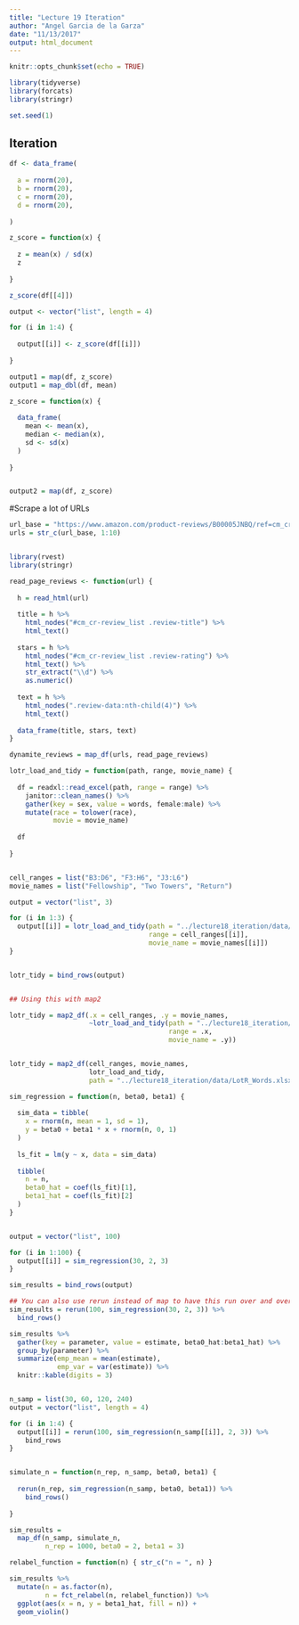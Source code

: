 ```yaml
---
title: "Lecture 19 Iteration"
author: "Angel Garcia de la Garza"
date: "11/13/2017"
output: html_document
---
```


```r

knitr::opts_chunk$set(echo = TRUE)

library(tidyverse)
library(forcats)
library(stringr)

set.seed(1)

```


## Iteration

```r


df <- data_frame(
  
  a = rnorm(20),
  b = rnorm(20),
  c = rnorm(20),
  d = rnorm(20),
  
)

```

```r

z_score = function(x) {
  
  z = mean(x) / sd(x)
  z
  
}

z_score(df[[4]])

```


```r

output <- vector("list", length = 4)

for (i in 1:4) {
  
  output[[i]] <- z_score(df[[i]])
  
}

output1 = map(df, z_score)
output1 = map_dbl(df, mean)

```


```r

z_score = function(x) {
  
  data_frame(
    mean <- mean(x),
    median <- median(x),
    sd <- sd(x)
  )
  
}


output2 = map(df, z_score)

```

#Scrape a lot of URLs

```r

url_base = "https://www.amazon.com/product-reviews/B00005JNBQ/ref=cm_cr_arp_d_viewopt_rvwer?ie=UTF8&reviewerType=avp_only_reviews&sortBy=recent&pageNumber="
urls = str_c(url_base, 1:10)



```


```r

library(rvest)
library(stringr)

read_page_reviews <- function(url) {
  
  h = read_html(url)
  
  title = h %>%
    html_nodes("#cm_cr-review_list .review-title") %>%
    html_text()
  
  stars = h %>%
    html_nodes("#cm_cr-review_list .review-rating") %>%
    html_text() %>%
    str_extract("\\d") %>%
    as.numeric()
  
  text = h %>%
    html_nodes(".review-data:nth-child(4)") %>%
    html_text()
  
  data_frame(title, stars, text)
}

dynamite_reviews = map_df(urls, read_page_reviews)

```


```r


lotr_load_and_tidy = function(path, range, movie_name) {
  
  df = readxl::read_excel(path, range = range) %>%
    janitor::clean_names() %>%
    gather(key = sex, value = words, female:male) %>%
    mutate(race = tolower(race),
           movie = movie_name)
  
  df
  
}


cell_ranges = list("B3:D6", "F3:H6", "J3:L6")
movie_names = list("Fellowship", "Two Towers", "Return")

output = vector("list", 3)

for (i in 1:3) {
  output[[i]] = lotr_load_and_tidy(path = "../lecture18_iteration/data/LotR_Words.xlsx",
                                   range = cell_ranges[[i]],
                                   movie_name = movie_names[[i]])
}


lotr_tidy = bind_rows(output)


## Using this with map2

lotr_tidy = map2_df(.x = cell_ranges, .y = movie_names, 
                    ~lotr_load_and_tidy(path = "../lecture18_iteration/data/LotR_Words.xlsx",
                                        range = .x,
                                        movie_name = .y)) 


lotr_tidy = map2_df(cell_ranges, movie_names, 
                    lotr_load_and_tidy,
                    path = "../lecture18_iteration/data/LotR_Words.xlsx")


```



```r

sim_regression = function(n, beta0, beta1) {
  
  sim_data = tibble(
    x = rnorm(n, mean = 1, sd = 1),
    y = beta0 + beta1 * x + rnorm(n, 0, 1)
  )
  
  ls_fit = lm(y ~ x, data = sim_data)
  
  tibble(
    n = n,
    beta0_hat = coef(ls_fit)[1],
    beta1_hat = coef(ls_fit)[2]
  )
}


output = vector("list", 100)

for (i in 1:100) {
  output[[i]] = sim_regression(30, 2, 3)
}

sim_results = bind_rows(output)

## You can also use rerun instead of map to have this run over and over
sim_results = rerun(100, sim_regression(30, 2, 3)) %>% 
  bind_rows()


```

```r

sim_results %>% 
  gather(key = parameter, value = estimate, beta0_hat:beta1_hat) %>% 
  group_by(parameter) %>% 
  summarize(emp_mean = mean(estimate),
            emp_var = var(estimate)) %>% 
  knitr::kable(digits = 3)



```

```r


n_samp = list(30, 60, 120, 240)
output = vector("list", length = 4)

for (i in 1:4) {
  output[[i]] = rerun(100, sim_regression(n_samp[[i]], 2, 3)) %>% 
    bind_rows
}



```


```r

simulate_n = function(n_rep, n_samp, beta0, beta1) {
  
  rerun(n_rep, sim_regression(n_samp, beta0, beta1)) %>% 
    bind_rows()
  
}

sim_results = 
  map_df(n_samp, simulate_n,
         n_rep = 1000, beta0 = 2, beta1 = 3) 


```



```r

relabel_function = function(n) { str_c("n = ", n) }

sim_results %>% 
  mutate(n = as.factor(n),
         n = fct_relabel(n, relabel_function)) %>% 
  ggplot(aes(x = n, y = beta1_hat, fill = n)) + 
  geom_violin()


```


